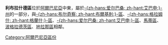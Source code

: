 {{noteTA
|T=zh-hans:利布拉什德; zh-hant:利布拉德區;
|1=zh-hans:利布拉什德; zh-hant:利布拉德;
}}
{{Infomation of Subdivisions|
Map=Image:AlbaniaLibrazhd.png|
MapSize=100px|
Nation=阿爾巴尼亞|
enNation=Albania|
Lang=阿爾巴尼亞語|
oName=Librazhdit|
Lv=區|
Capital=[[利布拉什德|-{zh-hans:利布拉什德; zh-hant:利布拉德;}-]]|
tArea=1,012|
tPop=72,000|
PopYear=2004|
ISOcode=AL-LB|
}}


'''利布拉什德區'''位於[[阿爾巴尼亞|阿爾巴尼亞]]中東，屬於[[艾巴申州|-{zh-hans:爱尔巴桑; zh-hant:艾巴申;}-州]]的一部分，與[[布爾基則區|-{zh-hans:布尔奇察; zh-hant:布爾基則;}-區]]、[[格蘭什區|-{zh-hans:格拉姆什; zh-hant:格蘭什;}-區]]、[[艾巴申區|-{zh-hans:爱尔巴桑; zh-hant:艾巴申;}-區]]、[[馬蒂區|馬蒂區]]、[[波格拉德茨區|波格拉德茨區]]、[[地拉那區|地拉那區]]相鄰。

{{Districts of Albania}}

[[Category:阿爾巴尼亞區份|Category:阿爾巴尼亞區份]]